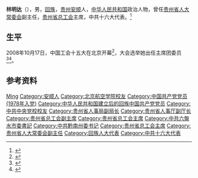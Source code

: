 {{Otheruses|other=名为林明达的其他人物|林明达}}

'''林明达'''（{{bd|1947年|10月}}），男，[[回族|回族]]，[[贵州|贵州]][[安顺|安顺]]人，[[中华人民共和国|中华人民共和国]]政治人物，曾任[[贵州省人大常委会|贵州省人大常委会]]副主任，[[贵州省总工会|贵州省总工会]]主席，中共十六大代表。<ref>{{Cite web|title=贵州省人大常委会副主任  林明达|url=http://gz.xinhuanet.com/ztpd/zfzx/contents/ld/ld-lmd.htm|accessdate=2020-07-08|work=新华网贵州频道|archiveurl=https://web.archive.org/web/20200708132905/http://gz.xinhuanet.com/ztpd/zfzx/contents/ld/ld-lmd.htm|archivedate=2020-07-08}}</ref>

== 生平 ==
2008年10月17日，中国工会十五大在北京开幕<ref>{{Cite book|title=中国工会章程简史 第2版|last=中华全国总工会组织部编|publisher=[[中国工人出版社|中国工人出版社]]|location=北京|year=2018.12|isbn=978-7-5008-7110-1|pages=125-126}}</ref>，大会选举她出任主席团委员<ref>{{Cite book|title=中国人物年鉴 2009|last=中国人物年鉴社|publisher=中国人物年鉴社|year=2009.12|pages=188}}</ref><ref>{{Cite book|title=中国工会十五大文件汇编|last=中国工会十五大文件组编|publisher=中国工人出版社|location=北京|year=2008.10|isbn=978-7-5008-4240-8|pages=144}}</ref>。

== 参考资料 ==
{{reflist}}

{{中华全国总工会第十五届执行委员会}}

{{Authority control}}
{{DEFAULTSORT:Lin林}}
[[Category:林姓|Ming]]
[[Category:安顺人|Category:安顺人]]
[[Category:北京航空学院校友|Category:北京航空学院校友]]
[[Category:中国共产党党员_(1978年入党)|Category:中国共产党党员 (1978年入党)]]
[[Category:中华人民共和国建立后的回族中国共产党党员|Category:中华人民共和国建立后的回族中国共产党党员]]
[[Category:中共中央党校校友|Category:中共中央党校校友]]
[[Category:贵州省人事局副局长|Category:贵州省人事局副局长]]
[[Category:贵州省人事厅副厅长|Category:贵州省人事厅副厅长]]
[[Category:贵州省总工会副主席|Category:贵州省总工会副主席]]
[[Category:贵州省总工会主席|Category:贵州省总工会主席]]
[[Category:中共六盤水市委書記|Category:中共六盤水市委書記]]
[[Category:中共黔南州委书记|Category:中共黔南州委书记]]
[[Category:贵州省总工会主席|Category:贵州省总工会主席]]
[[Category:贵州省人大常委会副主任|Category:贵州省人大常委会副主任]]
[[Category:回族人大代表|Category:回族人大代表]]
[[Category:中共十六大代表|Category:中共十六大代表]]

{{中华人民共和国官员小作品}}